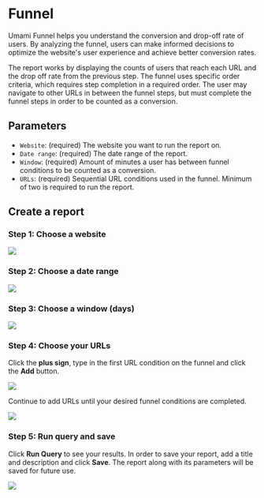 # Funnel

Umami Funnel helps you understand the conversion and drop-off rate of users.
By analyzing the funnel, users can make informed decisions to optimize the website's user experience and achieve better conversion rates.

The report works by displaying the counts of users that reach each URL and the drop off rate from the previous step.
The funnel uses specific order criteria, which requires step completion in a required order.
The user may navigate to other URLs in between the funnel steps, but must complete the funnel steps in order to be counted as a conversion.

## Parameters

- `Website`: (required) The website you want to run the report on.
- `Date range`: (required) The date range of the report.
- `Window`: (required) Amount of minutes a user has between funnel conditions to be counted as a conversion.
- `URLs`: (required) Sequential URL conditions used in the funnel. Minimum of two is required to run the report.

## Create a report

### Step 1: Choose a website

<img src="/images/v2/funnel-website.png" />

### Step 2: Choose a date range

<img src="/images/v2/funnel-date-range.png" />

### Step 3: Choose a window (days)

<img src="/images/v2/funnel-window.png" />

### Step 4: Choose your URLs

Click the **plus sign**, type in the first URL condition on the funnel and click the **Add** button.

<img src="/images/v2/funnel-url-form.png" />

Continue to add URLs until your desired funnel conditions are completed.

<img src="/images/v2/funnel-url-details.png" />

### Step 5: Run query and save

Click **Run Query** to see your results. In order to save your report, add a title and description and click **Save**.
The report along with its parameters will be saved for future use.

<img src="/images/v2/funnel-details.png" />
